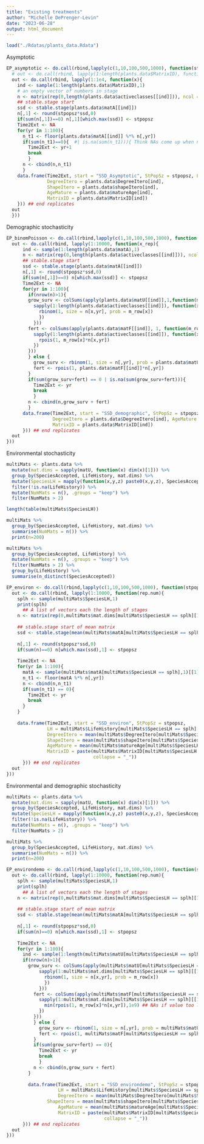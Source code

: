 ```yaml
---
title: "Existing treatments"
author: "Michelle DePrenger-Levin"
date: "2023-06-28"
output: html_document
---
```



```r
load("./Rdatas/plants_data.Rdata")
```


Asymptotic
```r
EP_asymptotic <- do.call(rbind,lapply(c(1,10,100,500,1000), function(stpopsz){
  # out <- do.call(rbind, lapply(1:length(plants.data$MatrixID), function(ind){
  out <- do.call(rbind, lapply(1:1e4, function(x){
    ind <- sample(1:length(plants.data$MatrixID),1)
    # an empty vector of numbers in stage
    n <- matrix(rep(0,length(plants.data$activeclasses[[ind]])), ncol = 1, byrow = TRUE)  
    ## stable.stage start
    ssd <- stable.stage(plants.data$matA[[ind]])
    n[,1] <- round(stpopsz*ssd,0)
    if(sum(n[,1])==0) n[,1][which.max(ssd)] <- stpopsz
    Time2Ext <- NA
    for(yr in 1:100){
      n_t1 <- floor(plants.data$matA[[ind]] %*% n[,yr])
      if(sum(n_t1)==0){  #| is.na(sum(n_t1))){ Think NAs come up when numbers are too big so both never going extinct and quickly going extinct show up as extinct
        Time2Ext <- yr+1
        break
        }
      n <- cbind(n,n_t1)
      }
    data.frame(Time2Ext, start = "SSD_Asymptotic", StPopSz = stpopsz, LH = plants.data$LifeHistory[ind],
               DegreeItero = plants.data$DegreeItero[ind], 
               ShapeItero = plants.data$shapeItero[ind],
               AgeMature = plants.data$matureAge[ind],
               MatrixID = plants.data$MatrixID[ind])
    })) ## end replicates
  out
  }))
```


Demographic stochasticity    
```r
EP_binomPoisson <- do.call(rbind,lapply(c(1,10,100,500,1000), function(stpopsz){
  out <- do.call(rbind, lapply(1:10000, function(x_rep){
      ind <- sample(1:length(plants.data$matA),1)
      n <- matrix(rep(0,length(plants.data$activeclasses[[ind]])), ncol = 1, byrow = TRUE) # an empty vector of numbers in stage 
      ## stable.stage start
      ssd <- stable.stage(plants.data$matA[[ind]])
      n[,1] <- round(stpopsz*ssd,0)
      if(sum(n[,1])==0) n[which.max(ssd)] <- stpopsz
      Time2Ext <- NA
      for(yr in 1:100){
        if(nrow(n)>1){
        grow_surv <- colSums(apply(plants.data$matU[[ind]],1,function(m_row) {
          sapply(1:length(plants.data$activeclasses[[ind]]), function(x){
            rbinom(1, size = n[x,yr], prob = m_row[x])
            })
          }))
        fert <- colSums(apply(plants.data$matF[[ind]], 1, function(m_row) {
          sapply(1:length(plants.data$activeclasses[[ind]]), function(x){
            rpois(1, m_row[x]*n[x,yr])
          })
        }))
        } else {
          grow_surv <- rbinom(1, size = n[,yr], prob = plants.data$matU[[ind]])
          fert <- rpois(1, plants.data$matF[[ind]]*n[,yr])
        }
        if(sum(grow_surv+fert) == 0 | is.na(sum(grow_surv+fert))){ 
          Time2Ext <- yr
          break
          }
        n <- cbind(n,grow_surv + fert)
        }
      data.frame(Time2Ext, start = "SSD_demographic", StPopSz = stpopsz, LH = plants.data$LifeHistory[ind],
                 DegreeItero = plants.data$DegreeItero[ind], AgeMature = plants.data$matureAge[ind],
                 MatrixID = plants.data$MatrixID[ind])
      })) ## end replicates
  out
}))

```


Environmental stochasticity    
```r

multiMats <- plants.data %>%
  mutate(mat.dims = sapply(matU, function(x) dim(x)[1])) %>%
  group_by(SpeciesAccepted, LifeHistory, mat.dims) %>%
  mutate(SpeciesLH = mapply(function(x,y,z) paste0(x,y,z), SpeciesAccepted,LifeHistory, mat.dims)) %>%
  filter(!is.na(LifeHistory)) %>%
  mutate(NumMats = n(), .groups = "keep") %>%
  filter(NumMats > 2)

length(table(multiMats$SpeciesLH))

multiMats %>%
  group_by(SpeciesAccepted, LifeHistory, mat.dims) %>%
  summarise(NumMats = n()) %>%
  print(n=200)

multiMats %>%
  group_by(SpeciesAccepted, LifeHistory) %>%
  mutate(NumMats = n(), .groups = "keep") %>%
  filter(NumMats > 2) %>%
  group_by(LifeHistory) %>%
  summarise(n_distinct(SpeciesAccepted))

EP_environ <- do.call(rbind,lapply(c(1,10,100,500,1000), function(stpopsz){
  out <- do.call(rbind, lapply(1:10000, function(rep.num){
    splh <- sample(multiMats$SpeciesLH,1)
    print(splh)
      ## A list of vectors each the length of stages
    n <- matrix(rep(0,multiMats$mat.dims[multiMats$SpeciesLH == splh][1], ncol= 1, byrow = TRUE))
    
    ## stable.stage start of mean matrix
    ssd <- stable.stage(mean(multiMats$matA[multiMats$SpeciesLH == splh]))
    
    n[,1] <- round(stpopsz*ssd,0)
    if(sum(n)==0) n[which.max(ssd),1] <- stpopsz
    
    Time2Ext <- NA
    for(yr in 1:100){
      matA <- sample(multiMats$matA[multiMats$SpeciesLH == splh],1)[[1]]
      n_t1 <- floor(matA %*% n[,yr])
      n <- cbind(n,n_t1)
      if(sum(n_t1) == 0){
        Time2Ext <- yr
        break
      }
    }
    
    data.frame(Time2Ext, start = "SSD_environ", StPopSz = stpopsz, 
               LH = multiMats$LifeHistory[multiMats$SpeciesLH == splh][1],
               DegreeItero = mean(multiMats$DegreeItero[multiMats$SpeciesLH == splh]), 
               ShapeItero = mean(multiMats$shapeItero[multiMats$SpeciesLH == splh]),
               AgeMature = mean(multiMats$matureAge[multiMats$SpeciesLH == splh]),
               MatrixID = paste(multiMats$MatrixID[multiMats$SpeciesLH == splh],
                                collapse = "_"))
      })) ## end replicates
  out
}))

```


Environmental and demographic stochasticity  
```r
multiMats <- plants.data %>%
  mutate(mat.dims = sapply(matU, function(x) dim(x)[1])) %>%
  group_by(SpeciesAccepted, LifeHistory, mat.dims) %>%
  mutate(SpeciesLH = mapply(function(x,y,z) paste0(x,y,z), SpeciesAccepted,LifeHistory, mat.dims)) %>%
  filter(!is.na(LifeHistory)) %>%
  mutate(NumMats = n(), .groups = "keep") %>%
  filter(NumMats > 2)

multiMats %>%
  group_by(SpeciesAccepted, LifeHistory, mat.dims) %>%
  summarise(NumMats = n()) %>%
  print(n=200)

EP_environdemo <- do.call(rbind,lapply(c(1,10,100,500,1000), function(stpopsz){
  out <- do.call(rbind, lapply(1:10000, function(rep.num){
    splh <- sample(multiMats$SpeciesLH,1)
    print(splh)
      ## A list of vectors each the length of stages
    n <- matrix(rep(0,multiMats$mat.dims[multiMats$SpeciesLH == splh][1], ncol= 1, byrow = TRUE))
    
    ## stable.stage start of mean matrix
    ssd <- stable.stage(mean(multiMats$matA[multiMats$SpeciesLH == splh]))
    
    n[,1] <- round(stpopsz*ssd,0)
    if(sum(n)==0) n[which.max(ssd),1] <- stpopsz
    
    Time2Ext <- NA
    for(yr in 1:100){
      ind <- sample(1:length(multiMats$matU[multiMats$SpeciesLH == splh]),1)
      if(nrow(n)>1){
        grow_surv <- colSums(apply(multiMats$matU[multiMats$SpeciesLH == splh][[ind]],1,function(m_row) {
            sapply(1:multiMats$mat.dims[multiMats$SpeciesLH == splh][[1]], function(x){
              rbinom(1, size = n[x,yr], prob = m_row[x])
              })
            }))
          fert <- colSums(apply(multiMats$matF[multiMats$SpeciesLH == splh][[ind]], 1, function(m_row) {
            sapply(1:multiMats$mat.dims[multiMats$SpeciesLH == splh][[1]], function(x){
              min(rpois(1, m_row[x]*n[x,yr]),1e9) ## NAs if value too large
            })
          }))
          } else {
            grow_surv <- rbinom(1, size = n[,yr], prob = multiMats$matU[multiMats$SpeciesLH == splh][[ind]])
            fert <- rpois(1, multiMats$matF[multiMats$SpeciesLH == splh][[ind]]*n[,yr])
          }
          if(sum(grow_surv+fert) == 0){ 
            Time2Ext <- yr
            break
            }
          n <- cbind(n,grow_surv + fert)
        }
  
        data.frame(Time2Ext, start = "SSD_environdemo", StPopSz = stpopsz, 
                   LH = multiMats$LifeHistory[multiMats$SpeciesLH == splh][1],
                   DegreeItero = mean(multiMats$DegreeItero[multiMats$SpeciesLH == splh]), 
               ShapeItero = mean(multiMats$shapeItero[multiMats$SpeciesLH == splh]), 
                   AgeMature = mean(multiMats$matureAge[multiMats$SpeciesLH == splh]),
                   MatrixID = paste(multiMats$MatrixID[multiMats$SpeciesLH == splh],
                                    collapse = "_"))
      })) ## end replicates
  out
}))

```
 
 
